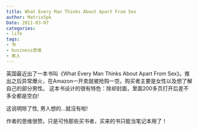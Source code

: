 ```yaml
---
title: What Every Man Thinks About Apart From Sex
author: MatrixSpk
Date: 2011-03-07
categories:
- life
tags:
- 书
- business思维
- 男人
---
```


英国最近出了一本书叫《What Every Man Thinks About Apart From Sex》。推出之后异常爆火，在Amazon一开卖就被抢购一空。购买者主要是女性以及想了解自己的部分男性。
这本书设计的很有特色：除却封面，里面200多页打开后差不多全都是空白!

这说明除了性, 男人想的...就沒有啦!

作者的思维很赞。只是可怜那些买书者，买来的书只能当笔记本用了！
